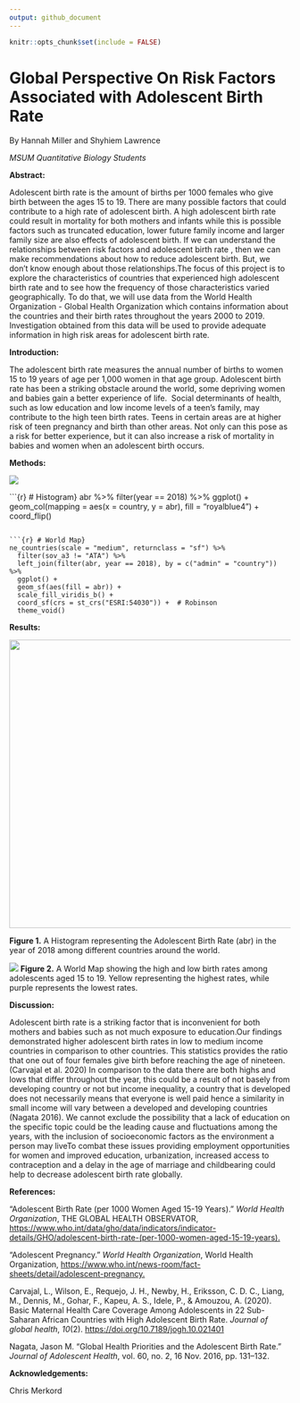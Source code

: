 ```yaml
---
output: github_document
---
```


```r
knitr::opts_chunk$set(include = FALSE)
```

# **Global Perspective On Risk Factors Associated with Adolescent Birth Rate**

By Hannah Miller and Shyhiem Lawrence

*MSUM Quantitative Biology Students*

**Abstract:**

Adolescent birth rate is the amount of births per 1000 females who give birth between the ages 15 to 19. There are many possible factors that could contribute to a high rate of adolescent birth. A high adolescent birth rate could result in mortality for both mothers and infants while this is possible factors such as truncated education, lower future family income and larger family size are also effects of adolescent birth. If we can understand the relationships between risk factors and adolescent birth rate , then we can make recommendations about how to reduce adolescent birth. But, we don't know enough about those relationships.The focus of this project is to explore the characteristics of countries that experienced high adolescent birth rate and to see how the frequency of those characteristics varied geographically. To do that, we will use data from the World Health Organization - Global Health Organization which contains information about the countries and their birth rates throughout the years 2000 to 2019. Investigation obtained from this data will be used to provide adequate information in high risk areas for adolescent birth rate.

**Introduction:**

The adolescent birth rate measures the annual number of births to women 15 to 19 years of age per 1,000 women in that age group. Adolescent birth rate has been a striking obstacle around the world, some depriving women and babies gain a better experience of life.  Social determinants of health, such as low education and low income levels of a teen's family, may contribute to the high teen birth rates. Teens in certain areas are at higher risk of teen pregnancy and birth than other areas. Not only can this pose as a risk for better experience, but it can also increase a risk of mortality in babies and women when an adolescent birth occurs.

  

**Methods:**

![](Screenshot%20(1).png)

```{r} # Histogram}
abr %>% 
  filter(year == 2018) %>% 
  ggplot() +
  geom_col(mapping = aes(x = country, y = abr), fill = "royalblue4")  +
  coord_flip()

```

```{r} # World Map}
ne_countries(scale = "medium", returnclass = "sf") %>%
  filter(sov_a3 != "ATA") %>% 
  left_join(filter(abr, year == 2018), by = c("admin" = "country")) %>% 
  ggplot() +
  geom_sf(aes(fill = abr)) +
  scale_fill_viridis_b() +
  coord_sf(crs = st_crs("ESRI:54030")) +  # Robinson
  theme_void()

```

**Results:**

<img src="https://lh6.googleusercontent.com/GymQhJKCdND8JCJxrevu961VtzgyMs-QdgQjkX7LqEtUYxeBXKMpZun_opPcOhoZeX9BGpU7WO_SDf8-G_T7wX5So7wJtyieh_YVMJOWM331jZhUF4BVsZ3psaXrlFMQoRqLFyeaNLnV" width="516"/>

**Figure 1.** A Histogram representing the Adolescent Birth Rate (abr) in the year of 2018 among different countries around the world.

![](https://lh6.googleusercontent.com/7zW4jkyjxWCmIAhlCqD2XM1VYvjSnm0FjZum4T_79ZTOckM3RcPdHsKdYWEf-QJkB-v8QhNUAF3fPK3A_9_el6bpQx8qeAKEwuLxnk7gU-95ceh1vHiKHW2hRdgFy8Tol1fP2Mfijx3Q)
**Figure 2.** A World Map showing the high and low birth rates among adolescents aged 15 to 19. Yellow representing the highest rates, while purple represents the lowest rates.

**Discussion:**

Adolescent birth rate is a striking factor that is inconvenient for both mothers and babies such as not much exposure to education.Our findings demonstrated higher adolescent birth rates in low to medium income countries in comparison to other countries. This statistics provides the ratio that one out of four females give birth before reaching the age of nineteen.  (Carvajal et al. 2020) In comparison to the data there are both highs and lows that differ throughout the year, this could be a result of not basely from developing country or not but income inequality, a country that is developed does not necessarily means that everyone is well paid hence a similarity in small income will vary between a developed and developing countries (Nagata 2016). We cannot exclude the possibility that a lack of education on the specific topic could be the leading cause and fluctuations among the years, with the inclusion of socioeconomic factors as the environment a person may liveTo combat these issues providing employment opportunities for women and improved education, urbanization, increased access to contraception and a delay in the age of marriage and childbearing could help to decrease adolescent birth rate globally.   

**References:**

"Adolescent Birth Rate (per 1000 Women Aged 15-19 Years)." *World Health Organization*, THE GLOBAL HEALTH OBSERVATOR, <https://www.who.int/data/gho/data/indicators/indicator-details/GHO/adolescent-birth-rate-(per-1000-women-aged-15-19-years).>

"Adolescent Pregnancy." *World Health Organization*, World Health Organization, <https://www.who.int/news-room/fact-sheets/detail/adolescent-pregnancy.>

Carvajal, L., Wilson, E., Requejo, J. H., Newby, H., Eriksson, C. D. C., Liang, M., Dennis, M., Gohar, F., Kapeu, A. S., Idele, P., & Amouzou, A. (2020). Basic Maternal Health Care Coverage Among Adolescents in 22 Sub-Saharan African Countries with High Adolescent Birth Rate. *Journal of global health*, *10*(2). <https://doi.org/10.7189/jogh.10.021401>

Nagata, Jason M. "Global Health Priorities and the Adolescent Birth Rate." *Journal of Adolescent Health*, vol. 60, no. 2, 16 Nov. 2016, pp. 131–132.

**Acknowledgements:**

Chris Merkord

## 
